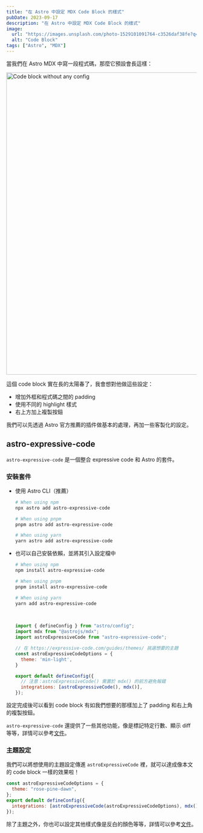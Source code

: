 ```yaml
---
title: "在 Astro 中設定 MDX Code Block 的樣式"
pubDate: 2023-09-17
description: "在 Astro 中設定 MDX Code Block 的樣式"
image:
  url: "https://images.unsplash.com/photo-1529101091764-c3526daf38fe?q=80&w=2233&auto=format&fit=crop&ixlib=rb-4.0.3&ixid=M3wxMjA3fDB8MHxwaG90by1wYWdlfHx8fGVufDB8fHx8fA%3D%3D"
  alt: "Code Block"
tags: ["Astro", "MDX"]
---
```



當我們在 Astro MDX 中寫一段程式碼，那麼它預設會長這樣：

<Image src={astroCodeBlock1} width="800" alt="Code block without any config" />

這個 code block 實在長的太陽春了，我會想對他做這些設定：

- 增加外框和程式碼之間的 padding
- 使用不同的 highlight 樣式
- 右上方加上複製按鈕

我們可以先透過 Astro 官方推薦的插件做基本的處理，再加一些客製化的設定。

## astro-expressive-code

`astro-expressive-code` 是一個整合 expressive code 和 Astro 的套件。

### 安裝套件

- 使用 Astro CLI（推薦）

  ```bash
  # When using npm
  npx astro add astro-expressive-code

  # When using pnpm
  pnpm astro add astro-expressive-code

  # When using yarn
  yarn astro add astro-expressive-code
  ```

- 也可以自己安裝依賴，並將其引入設定檔中

  ```bash
  # When using npm
  npm install astro-expressive-code

  # When using pnpm
  pnpm install astro-expressive-code

  # When using yarn
  yarn add astro-expressive-code
  ```

  <br />

  ```js title="astro.config.mjs"
  import { defineConfig } from "astro/config";
  import mdx from "@astrojs/mdx";
  import astroExpressiveCode from "astro-expressive-code";

  // 在 https://expressive-code.com/guides/themes/ 挑選想要的主題
  const astroExpressiveCodeOptions = {
    theme: 'min-light',
  }

  export default defineConfig({
    // 注意：astroExpressiveCode() 需置於 mdx() 的前方避免報錯
    integrations: [astroExpressiveCode(), mdx()],
  });
  ```

設定完成後可以看到 code block 有如我們想要的那樣加上了 padding 和右上角的複製按鈕。

`astro-expressive-code` 還提供了一些其他功能，像是標記特定行數、顯示 diff 等等，詳情可以參考[文件](https://github.com/expressive-code/expressive-code/blob/main/packages/%40expressive-code/plugin-text-markers/README.md#usage-in-markdown--mdx-documents)。

### 主題設定

我們可以將想使用的主題設定傳進 `astroExpressiveCode` 裡，就可以達成像本文的 code block 一樣的效果啦！

```js title="astro.config.mjs"
const astroExpressiveCodeOptions = {
  theme: "rose-pine-dawn",
};
export default defineConfig({
  integrations: [astroExpressiveCode(astroExpressiveCodeOptions), mdx()],
});
```

除了主題之外，你也可以設定其他樣式像是反白的顏色等等，詳情可以參考[文件](https://github.com/expressive-code/expressive-code/blob/main/packages/astro-expressive-code/README.md#configuration)。
